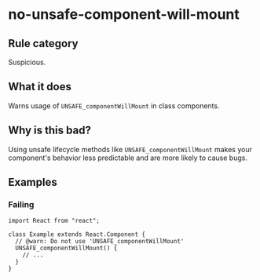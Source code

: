 # no-unsafe-component-will-mount

## Rule category

Suspicious.

## What it does

Warns usage of `UNSAFE_componentWillMount` in class components.

## Why is this bad?

Using unsafe lifecycle methods like `UNSAFE_componentWillMount` makes your component's behavior less predictable and are more likely to cause bugs.

## Examples

### Failing

```tsx twoslash
import React from "react";

class Example extends React.Component {
  // @warn: Do not use 'UNSAFE_componentWillMount'
  UNSAFE_componentWillMount() {
    // ...
  }
}
```
